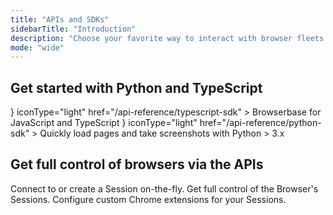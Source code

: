 ```yaml
---
title: "APIs and SDKs"
sidebarTitle: "Introduction"
description: "Choose your favorite way to interact with browser fleets."
mode: "wide"
---
```


## Get started with Python and TypeScript

<CardGroup cols={2}>
  <Card
    title="TypeScript SDK"
    icon={
      <svg
        class="h-6 w-6"
        fill="#eb3720"
        height="40"
        viewBox="0 0 16 16"
        width="40"
        xmlns="http://www.w3.org/2000/svg"
      >
        <path d="M 8 1.0234375 C 7.736875 1.0234375 7.4742344 1.0924687 7.2402344 1.2304688 L 2.7402344 3.8789062 C 2.2832344 4.1469063 2 4.642875 2 5.171875 L 2 11.005859 C 2 11.554859 2.29925 12.059266 2.78125 12.322266 L 4.2558594 13.126953 C 4.4828594 13.250953 4.7286094 13.310547 4.9746094 13.310547 C 5.2386094 13.310547 5.4992812 13.239609 5.7382812 13.099609 C 6.1982812 12.826609 6.4726562 12.344594 6.4726562 11.808594 L 6.4726562 5.4648438 L 5.4726562 5.4648438 L 5.4726562 11.808594 C 5.4726562 12.065594 5.3025156 12.195281 5.2285156 12.238281 C 5.1555156 12.281281 4.959375 12.371047 4.734375 12.248047 L 3.2617188 11.445312 C 3.1007187 11.357312 3 11.188859 3 11.005859 L 3 5.171875 C 3 4.995875 3.0940938 4.8302344 3.2460938 4.7402344 L 7.7460938 2.0917969 C 7.9020937 1.9997969 8.0979062 2.0007969 8.2539062 2.0917969 L 12.753906 4.7402344 C 12.904906 4.8302344 13 4.995875 13 5.171875 L 13 11.009766 C 13 11.189766 12.900234 11.359219 12.740234 11.449219 L 8.2402344 13.900391 C 8.0902344 13.980391 7.9097656 13.980391 7.7597656 13.900391 L 6.8808594 13.419922 C 6.7108594 13.629922 6.5 13.810937 6.25 13.960938 C 6.17 14.010938 6.0897656 14.050078 6.0097656 14.080078 L 7.2792969 14.779297 C 7.5092969 14.899297 7.75 14.960938 8 14.960938 C 8.25 14.960938 8.4907031 14.899297 8.7207031 14.779297 L 13.220703 12.320312 C 13.700703 12.060313 14 11.559766 14 11.009766 L 14 5.171875 C 14 4.642875 13.717719 4.1469062 13.261719 3.8789062 L 8.7617188 1.2304688 C 8.5272187 1.0924688 8.263125 1.0234375 8 1.0234375 z M 9.4511719 5.3183594 C 7.8711719 5.3183594 7.0703125 5.8690781 7.0703125 6.9550781 C 7.0703125 8.1850781 8.4869687 8.3680781 9.1679688 8.4550781 C 9.2659688 8.4680781 9.352875 8.4791875 9.421875 8.4921875 L 9.7207031 8.5449219 C 10.760703 8.7189219 11 8.836875 11 9.171875 C 11 9.333875 10.999172 9.8242188 9.4511719 9.8242188 C 8.1381719 9.8242188 7.8691406 9.4346094 7.8691406 8.8496094 L 6.8691406 8.8496094 C 6.8691406 9.7516094 7.3171719 10.824219 9.4511719 10.824219 C 11.557172 10.824219 12 9.925875 12 9.171875 C 12 7.913875 10.777719 7.7076406 9.8867188 7.5566406 L 9.5996094 7.5078125 C 9.5166094 7.4928125 9.4119219 7.4788438 9.2949219 7.4648438 C 8.6589219 7.3828438 8.0703125 7.2650312 8.0703125 6.9570312 C 8.0703125 6.7340313 8.0691719 6.3193594 9.4511719 6.3183594 C 10.370172 6.3183594 10.837891 6.6207969 10.837891 7.2167969 L 11.837891 7.2167969 C 11.837891 6.2997969 11.209172 5.3183594 9.4511719 5.3183594 z"></path>
      </svg>
    }
    iconType="light"
    href="/api-reference/typescript-sdk"
  >
    Browserbase for JavaScript and TypeScript
  </Card>
  <Card
    title="Python SDK"
    icon={
      <svg
        class="h-6 w-6"
        fill="#eb3720"
        height="40"
        viewBox="0 0 16 16"
        width="40"
        xmlns="http://www.w3.org/2000/svg"
      >
        <path
          clip-rule="evenodd"
          d="M5.00008 2.48333C5.00008 2.28791 5.17329 1.97181 5.75348 1.67407C6.30368 1.39174 7.09756 1.2 8.00008 1.2C8.9026 1.2 9.69648 1.39174 10.2467 1.67407C10.8269 1.97181 11.0001 2.28791 11.0001 2.48333L11 4.49999V4.66666C11 5.4877 10.9478 6.0615 10.8418 6.46743C10.7387 6.86203 10.595 7.06047 10.4316 7.18155C10.2553 7.31215 9.98982 7.40251 9.54728 7.45087C9.10384 7.49934 8.5515 7.5 7.83337 7.5H7.80801C7.20363 7.49999 6.65752 7.49998 6.19769 7.55571C5.72755 7.6127 5.28198 7.73413 4.91686 8.02623C4.54439 8.32421 4.31834 8.74858 4.18424 9.28498C4.06996 9.74209 4.01556 10.3077 4.00296 11H2.48341C2.28799 11 1.97188 10.8268 1.67415 10.2466C1.39181 9.6964 1.20007 8.90252 1.20007 8C1.20007 7.09748 1.39181 6.3036 1.67415 5.7534C1.97188 5.17321 2.28799 5 2.48341 5H4.50008H8.00007V4H5.00008V2.48333ZM2.48341 12H4.00005L4.00008 13.5167C4.00008 14.2877 4.61037 14.8633 5.29693 15.2156C6.01348 15.5833 6.9696 15.8 8.00008 15.8C9.03056 15.8 9.98668 15.5833 10.7032 15.2156C11.3898 14.8633 12.0001 14.2877 12.0001 13.5167V12H13.5167C14.2878 12 14.8634 11.3897 15.2157 10.7031C15.5834 9.9866 15.8001 9.03048 15.8001 8C15.8001 6.96952 15.5834 6.0134 15.2157 5.29685C14.8634 4.61029 14.2878 4 13.5167 4H12.0001L12.0001 2.48334C12.0001 1.71225 11.3898 1.13669 10.7032 0.784379C9.98668 0.416675 9.03056 0.199997 8.00008 0.199997C6.9696 0.199997 6.01348 0.416675 5.29693 0.784379C4.61037 1.13669 4.00008 1.71225 4.00008 2.48333V4H2.48341C1.71232 4 1.13677 4.61029 0.784455 5.29685C0.416751 6.0134 0.200073 6.96952 0.200073 8C0.200073 9.03048 0.416751 9.9866 0.784455 10.7031C1.13677 11.3897 1.71232 12 2.48341 12ZM8.00007 12H11.0001V13.5167C11.0001 13.7121 10.8269 14.0282 10.2467 14.3259C9.69648 14.6083 8.9026 14.8 8.00008 14.8C7.09756 14.8 6.30368 14.6083 5.75348 14.3259C5.17329 14.0282 5.00008 13.7121 5.00008 13.5167L5.00004 11.5L5.00004 11.5L5.00004 11.3333C5.00004 10.5132 5.05211 9.93659 5.15438 9.52752C5.25466 9.12641 5.39319 8.92579 5.54155 8.8071C5.69727 8.68253 5.92878 8.59563 6.31802 8.54845C6.71114 8.5008 7.19784 8.5 7.83337 8.5H7.85761C8.54613 8.50001 9.15215 8.50001 9.65592 8.44495C10.1665 8.38915 10.6406 8.27118 11.0268 7.98511C11.4259 7.68952 11.6676 7.26296 11.8093 6.72007C11.9294 6.26027 11.9844 5.69226 11.9971 5H13.5167C13.7122 5 14.0283 5.17321 14.326 5.7534C14.6083 6.3036 14.8001 7.09748 14.8001 8C14.8001 8.90252 14.6083 9.6964 14.326 10.2466C14.0283 10.8268 13.7122 11 13.5167 11H11.5001H8.00007V12ZM6.2262 3.45245C6.57205 3.45245 6.85242 3.17208 6.85242 2.82622C6.85242 2.48037 6.57205 2.2 6.2262 2.2C5.88035 2.2 5.59998 2.48037 5.59998 2.82622C5.59998 3.17208 5.88035 3.45245 6.2262 3.45245ZM9.77725 13.8045C10.1237 13.8045 10.4045 13.5237 10.4045 13.1773C10.4045 12.8308 10.1237 12.55 9.77725 12.55C9.43083 12.55 9.15 12.8308 9.15 13.1773C9.15 13.5237 9.43083 13.8045 9.77725 13.8045Z"
          fill-rule="evenodd"
        ></path>
      </svg>
    }
    iconType="light"
    href="/api-reference/python-sdk"
  >
    Quickly load pages and take screenshots with Python > 3.x
  </Card>
</CardGroup>

## Get full control of browsers via the APIs

<CardGroup cols={3}>
  <Card
    title="Connect API"
    icon="server"
    iconType="light"
    href="/api-reference/connect"
  >
    Connect to or create a Session on-the-fly.
  </Card>
  <Card
    title="Sessions API"
    icon="server"
    iconType="light"
    href="/api-reference/list-all-sessions"
  >
    Get full control of the Browser's Sessions.
  </Card>
  <Card
    title="Extensions API"
    icon="puzzle-piece"
    iconType="light"
    href="/api-reference/upload-an-extension"
  >
    Configure custom Chrome extensions for your Sessions.
  </Card>
</CardGroup>
